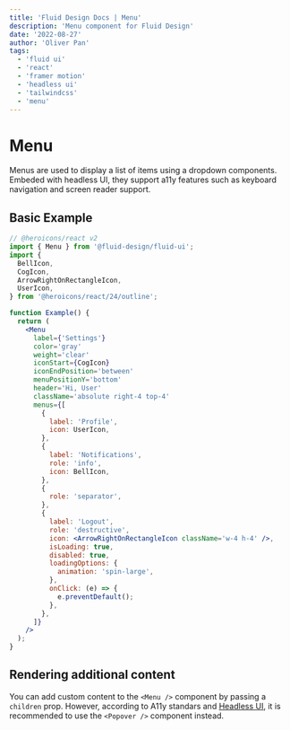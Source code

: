 ```yaml
---
title: 'Fluid Design Docs | Menu'
description: 'Menu component for Fluid Design'
date: '2022-08-27'
author: 'Oliver Pan'
tags:
  - 'fluid ui'
  - 'react'
  - 'framer motion'
  - 'headless ui'
  - 'tailwindcss'
  - 'menu'
---
```


# Menu

Menus are used to display a list of items using a dropdown components.
Embeded with headless UI, they support a11y features such as keyboard navigation and screen reader support.

<CodeFrame title='Menu Example'>
  <MenuExamples.Default />
</CodeFrame>

## Basic Example

```jsx
// @heroicons/react v2
import { Menu } from '@fluid-design/fluid-ui';
import {
  BellIcon,
  CogIcon,
  ArrowRightOnRectangleIcon,
  UserIcon,
} from '@heroicons/react/24/outline';

function Example() {
  return (
    <Menu
      label={'Settings'}
      color='gray'
      weight='clear'
      iconStart={CogIcon}
      iconEndPosition='between'
      menuPositionY='bottom'
      header='Hi, User'
      className='absolute right-4 top-4'
      menus={[
        {
          label: 'Profile',
          icon: UserIcon,
        },
        {
          label: 'Notifications',
          role: 'info',
          icon: BellIcon,
        },
        {
          role: 'separator',
        },
        {
          label: 'Logout',
          role: 'destructive',
          icon: <ArrowRightOnRectangleIcon className='w-4 h-4' />,
          isLoading: true,
          disabled: true,
          loadingOptions: {
            animation: 'spin-large',
          },
          onClick: (e) => {
            e.preventDefault();
          },
        },
      ]}
    />
  );
}
```

## Rendering additional content

You can add custom content to the `<Menu />` component by passing a `children` prop.
However, according to A11y standars and <a href='https:headlessui.com/react/menu#rendering-additional-content' target='_blank' referrerPolicy='no-referrer'>Headless UI</a>,
it is recommended to use the `<Popover />` component instead.


